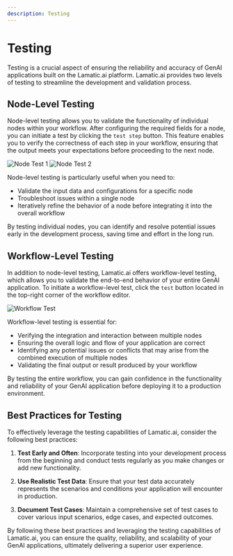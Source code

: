 ```yaml
---
description: Testing
---
```


# Testing

Testing is a crucial aspect of ensuring the reliability and accuracy of GenAI applications built on the Lamatic.ai platform. Lamatic.ai provides two levels of testing to streamline the development and validation process.

## Node-Level Testing

Node-level testing allows you to validate the functionality of individual nodes within your workflow. After configuring the required fields for a node, you can initiate a test by clicking the `test step` button. This feature enables you to verify the correctness of each step in your workflow, ensuring that the output meets your expectations before proceeding to the next node.

<div style={{ display: 'flex', justifyContent: 'space-between' }}>
  <img src="/assets/test_1.png" alt="Node Test 1" style={{ width: '48%' }} />
  <img src="/assets/test_2.png" alt="Node Test 2" style={{ width: '48%' }} />
</div>


Node-level testing is particularly useful when you need to:

- Validate the input data and configurations for a specific node
- Troubleshoot issues within a single node
- Iteratively refine the behavior of a node before integrating it into the overall workflow

By testing individual nodes, you can identify and resolve potential issues early in the development process, saving time and effort in the long run.

## Workflow-Level Testing

In addition to node-level testing, Lamatic.ai offers workflow-level testing, which allows you to validate the end-to-end behavior of your entire GenAI application. To initiate a workflow-level test, click the `test` button located in the top-right corner of the workflow editor.

![Workflow Test](/assets/workflow_test.png)

Workflow-level testing is essential for:

- Verifying the integration and interaction between multiple nodes
- Ensuring the overall logic and flow of your application are correct
- Identifying any potential issues or conflicts that may arise from the combined execution of multiple nodes
- Validating the final output or result produced by your workflow

By testing the entire workflow, you can gain confidence in the functionality and reliability of your GenAI application before deploying it to a production environment.

## Best Practices for Testing

To effectively leverage the testing capabilities of Lamatic.ai, consider the following best practices:

1. **Test Early and Often**: Incorporate testing into your development process from the beginning and conduct tests regularly as you make changes or add new functionality.

2. **Use Realistic Test Data**: Ensure that your test data accurately represents the scenarios and conditions your application will encounter in production.

3. **Document Test Cases**: Maintain a comprehensive set of test cases to cover various input scenarios, edge cases, and expected outcomes.

By following these best practices and leveraging the testing capabilities of Lamatic.ai, you can ensure the quality, reliability, and scalability of your GenAI applications, ultimately delivering a superior user experience.